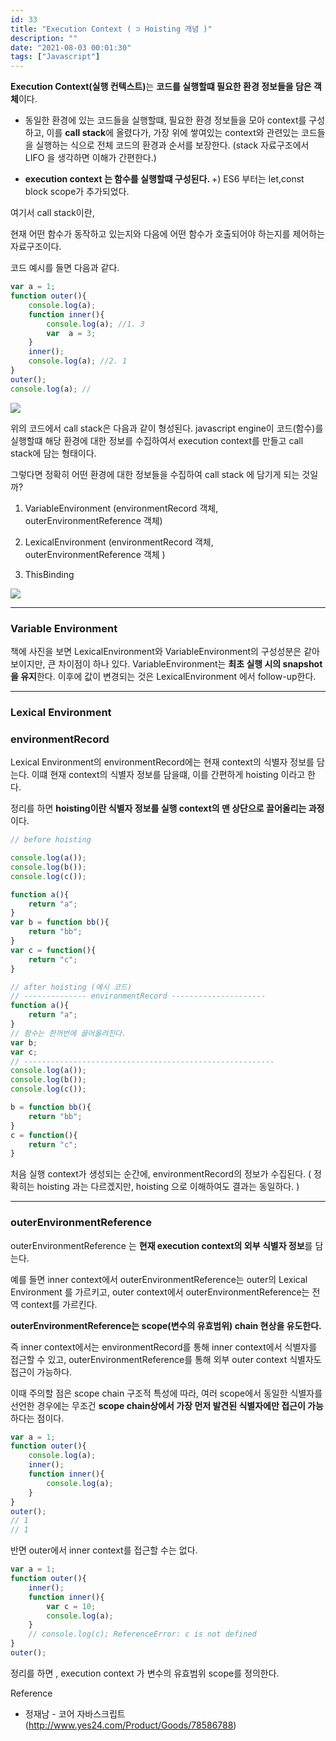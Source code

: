 ```yaml
---
id: 33
title: "Execution Context ( ⊃ Hoisting 개념 )"
description: ""
date: "2021-08-03 00:01:30"
tags: ["Javascript"]
---
```

<strong>Execution Context(실행 컨텍스트)</strong>는 <strong>코드를 실행할떄 필요한 환경 정보들을 담은 객체</strong>이다. 

- 동일한 환경에 있는 코드들을 실행할떄, 필요한 환경 정보들을 모아 context를 구성하고, 이를  <strong>call stack</strong>에 올렸다가, 가장 위에 쌓여있는 context와 관련있는 코드들을 실행하는 식으로 전체 코드의 환경과 순서를 보장한다. 
(stack 자료구조에서 LIFO 을 생각하면 이해가 간편한다.)

- <strong> execution context 는 함수를 실행할떄 구성된다. </strong>
+) ES6 부터는 let,const block scope가 추가되었다. 
    


여기서 call stack이란, 

현재 어떤 함수가 동작하고 있는지와 다음에 어떤 함수가 호출되어야 하는지를 제어하는 자료구조이다. 

코드 예시를 들면 다음과 같다.

```javascript
var a = 1;
function outer(){
    console.log(a);
    function inner(){
        console.log(a); //1. 3
        var  a = 3;
    }
    inner();
    console.log(a); //2. 1
}
outer();
console.log(a); // 
```

![](/images/call-stack.jpg)

위의 코드에서 call stack은 다음과 같이 형성된다. javascript engine이 코드(함수)를 실행할떄 해당 환경에 대한 정보를 수집하여서 execution context를 만들고 call stack에 담는 형태이다. 

그렇다면 정확히 어떤 환경에 대한 정보들을 수집하여 call stack 에 담기게 되는 것일까?

1. VariableEnvironment (environmentRecord 객체, outerEnvironmentReference 객체)

2. LexicalEnvironment (environmentRecord 객체, outerEnvironmentReference 객체 )

3. ThisBinding

![](/images/execution-context01.jpg)


<hr/>

### Variable Environment 

책에 사진을 보면 LexicalEnvironment와 VariableEnvironment의 구성성분은 같아보이지만, 큰 차이점이 하나 있다.
VariableEnvironment는 <strong>최초 실행 시의 snapshot을 유지</strong>한다. 이후에 값이 변경되는 것은 LexicalEnvironment 에서 follow-up한다. 


<hr/>

### Lexical Environment 


###  environmentRecord
Lexical Environment의 environmentRecord에는 현재 context의 식별자 정보를 담는다. 이떄 현재 context의 식별자 정보를 담을떄, 이를 간편하게  hoisting 이라고 한다. 

정리를 하면 <strong>hoisting이란 식별자 정보를 실행 context의 맨 상단으로 끌어올리는 과정</strong>이다. 

```javascript
// before hoisting

console.log(a());
console.log(b());
console.log(c());

function a(){
    return "a";
}
var b = function bb(){
    return "bb";
}
var c = function(){
    return "c";
}
```

```javascript
// after hoisting (예시 코드) 
// -------------- environmentRecord ---------------------
function a(){
    return "a";
}
// 함수는 한꺼번에 끌어올려진다.
var b;
var c;
// --------------------------------------------------------
console.log(a());
console.log(b());
console.log(c());

b = function bb(){
    return "bb";
}
c = function(){
    return "c";
}
```

처음 실행 context가 생성되는 순간에, environmentRecord의 정보가 수집된다. ( 정확히는 hoisting 과는 다르겠지만, hoisting 으로 이해하여도 결과는 동일하다. ) 

<hr/>

###  outerEnvironmentReference

outerEnvironmentReference 는 <strong>현재 execution context의 외부 식별자 정보</strong>를 담는다. 

예를 들면 inner context에서 outerEnvironmentReference는 outer의 Lexical Environment 를 가르키고, outer context에서 outerEnvironmentReference는 전역 context를 가르킨다. 

<strong>outerEnvironmentReference는 scope(변수의 유효범위) chain 현상을 유도한다. </strong>

즉 inner context에서는 environmentRecord를 통해 inner context에서 식별자를 접근할 수 있고, outerEnvironmentReference를 통해 외부 outer context 식별자도 접근이 가능하다. 

이때 주의할 점은 scope chain 구조적 특성에 따라, 여러 scope에서 동일한 식별자를 선언한 경우에는 무조건 <strong>scope chain상에서 가장 먼저 발견된 식별자에만 접근이 가능</strong>하다는 점이다. 


```javascript
var a = 1;
function outer(){
    console.log(a);
    inner();
    function inner(){
        console.log(a); 
    }
}
outer();
// 1 
// 1
```
반면 outer에서 inner context를 접근할 수는 없다. 
```javascript
var a = 1;
function outer(){
    inner();
    function inner(){
        var c = 10;
        console.log(a); 
    }
    // console.log(c); ReferenceError: c is not defined
}
outer();
```

정리를 하면 , execution context 가 변수의 유효범위 scope를 정의한다. 


Reference 
  - 정재남 - 코어 자바스크립트 (http://www.yes24.com/Product/Goods/78586788)
